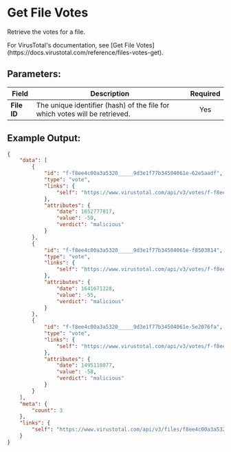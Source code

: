 
# Get File Votes

Retrieve the votes for a file.

<Callout type="info">
	For VirusTotal's documentation, see [Get File
	Votes](https://docs.virustotal.com/reference/files-votes-get).
</Callout>

## Parameters:

| Field       | Description                                                                 | Required |
| ----------- | --------------------------------------------------------------------------- | :------: |
| **File ID** | The unique identifier (hash) of the file for which votes will be retrieved. |   Yes    |

## Example Output:

```json
{
	"data": [
		{
			"id": "f-f8ee4c00a3a5320_____9d3e1f77b34504061e-62e5aadf",
			"type": "vote",
			"links": {
				"self": "https://www.virustotal.com/api/v3/votes/f-f8ee4c00a3a5320_____9d3e1f77b34504061e-62e5aadf"
			},
			"attributes": {
				"date": 1652777817,
				"value": -50,
				"verdict": "malicious"
			}
		},
		{
			"id": "f-f8ee4c00a3a5320_____9d3e1f77b34504061e-f8503814",
			"type": "vote",
			"links": {
				"self": "https://www.virustotal.com/api/v3/votes/f-f8ee4c00a3a5320_____9d3e1f77b34504061e-f8503814"
			},
			"attributes": {
				"date": 1641671228,
				"value": -55,
				"verdict": "malicious"
			}
		},
		{
			"id": "f-f8ee4c00a3a5320_____9d3e1f77b34504061e-5e2076fa",
			"type": "vote",
			"links": {
				"self": "https://www.virustotal.com/api/v3/votes/f-f8ee4c00a3a5320_____9d3e1f77b34504061e-5e2076fa"
			},
			"attributes": {
				"date": 1495118077,
				"value": -58,
				"verdict": "malicious"
			}
		}
	],
	"meta": {
		"count": 3
	},
	"links": {
		"self": "https://www.virustotal.com/api/v3/files/f8ee4c00a3a5320_____9d3e1f77b34504061e/votes?limit=10"
	}
}
```
